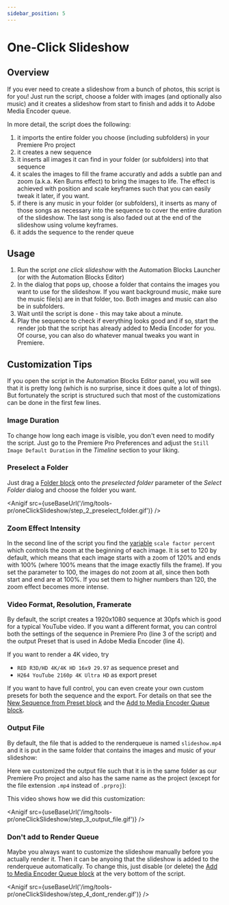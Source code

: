 ```yaml
---
sidebar_position: 5
---
```



# One-Click Slideshow

## Overview

If you ever need to create a slideshow from a bunch of photos, this script is for you! Just run the script, choose a folder with images (and optionally also music) and it creates a slideshow from start to finish and adds it to Adobe Media Encoder queue.

In more detail, the script does the following:

1. it imports the entire folder you choose (including subfolders) in your Premiere Pro project
2. it creates a new sequence
3. it inserts all images it can find in your folder (or subfolders) into that sequence
4. it scales the images to fill the frame accuratly and adds a subtle pan and zoom (a.k.a. Ken Burns effect) to bring the images to life. The effect is achieved with position and scale keyframes such that you can easily tweak it later, if you want.
5. if there is any music in your folder (or subfolders), it inserts as many of those songs as necessary into the sequence to cover the entire duration of the slideshow. The last song is also faded out at the end of the slideshow using volume keyframes.
6. it adds the sequence to the render queue

## Usage

<Youtube id="JZTiUNnHtEI" />

1. Run the script *one click slideshow* with the Automation Blocks Launcher (or with the Automation Blocks Editor)
2. In the dialog that pops up, choose a folder that contains the images you want to use for the slideshow. If you want background music, make sure the music file(s) are in that folder, too. Both images and music can also be in subfolders.
3. Wait until the script is done - this may take about a minute.
4. Play the sequence to check if everything looks good and if so, start the render job that the script has already added to Media Encoder for you. Of course, you can also do whatever manual tweaks you want in Premiere.

## Customization Tips

If you open the script in the Automation Blocks Editor panel, you will see that it is pretty long (which is no surprise, since it does quite a lot of things). But fortunately the script is structured such that most of the customizations can be done in the first few lines.

<RetinaImg src="/img/tools-pr/oneClickSlideshow/oneClickSlideshow_customization_overview.png" alt="customization overview"/>

### Image Duration

To change how long each image is visible, you don't even need to modify the script. Just go to the Premiere Pro Preferences and adjust the  `Still Image Default Duration` in the *Timeline* section to your liking.

<RetinaImg src="/img/tools-pr/oneClickSlideshow/still_image_default_duration.png" alt="customization overview"/>

### Preselect a Folder

Just drag a [Folder block](../block-reference/files#block_extendscript_folder) onto the *preselected folder* parameter of the *Select Folder* dialog and choose the folder you want.

<Anigif src={useBaseUrl('/img/tools-pr/oneClickSlideshow/step_2_preselect_folder.gif')} />

### Zoom Effect Intensity

<RetinaImg src="/img/tools-pr/oneClickSlideshow/oneClickSlideshow_customization_scale_factor.png" alt="customization of scale factor"/>

In the second line of the script you find the [variable](../block-reference/variables.mdx) `scale factor percent` which controls the zoom at the beginning of each image. It is set to 120 by default, which means that each image starts with a zoom of 120% and ends with 100% (where 100% means that the image exactly fills the frame). If you set the parameter to 100, the images do not zoom at all, since then both start and end are at 100%. If you set them to higher numbers than 120, the zoom effect becomes more intense.

### Video Format, Resolution, Framerate

By default, the script creates a 1920x1080 sequence at 30pfs which is good for a typical YouTube video. If you want a different format, you can control both the settings of the sequence in Premiere Pro (line 3 of the script) and the output Preset that is used in Adobe Media Encoder (line 4).

<RetinaImg src="/img/tools-pr/oneClickSlideshow/oneClickSlideshow_customization_format.png" alt="customization of video format"/>

If you want to render a 4K video, try 

- `RED R3D/HD 4K/4K HD 16x9 29.97` as sequence preset and
- `H264 YouTube 2160p 4K Ultra HD` as export preset

If you want to have full control, you can even create your own custom presets for both the sequence and the export. For details on that see the [New Sequence from Preset block](../block-reference/prSequence#block_pr_new_sequence) and the [Add to Media Encoder Queue block](../block-reference/prRendering#block_media_encoder_render).

### Output File

By default, the file that is added to the renderqueue is named `slideshow.mp4` and it is put in the same folder that contains the images and music of your slideshow:

<RetinaImg src="/img/tools-pr/oneClickSlideshow/oneClickSlideshow_customization_output_file.png" alt="customization of output file"/>

Here we customized the output file such that it is in the same folder as our Premiere Pro project and also has the same name as the project (except for the file extension `.mp4` instead of `.prproj`):

<RetinaImg src="/img/tools-pr/oneClickSlideshow/oneClickSlideshow_customization_output_file_project.png" alt="customization of output file"/>

This video shows how we did this customization:

<Anigif src={useBaseUrl('/img/tools-pr/oneClickSlideshow/step_3_output_file.gif')} />

### Don't add to Render Queue

Maybe you always want to customize the slideshow manually before you actually render it. Then it can be anyoing that the slideshow is added to the renderqueue automatically. To change this, just disable (or delete) the [Add to Media Encoder Queue block](../block-reference/prRendering#block_media_encoder_render) at the very bottom of the script.

<Anigif src={useBaseUrl('/img/tools-pr/oneClickSlideshow/step_4_dont_render.gif')} />
